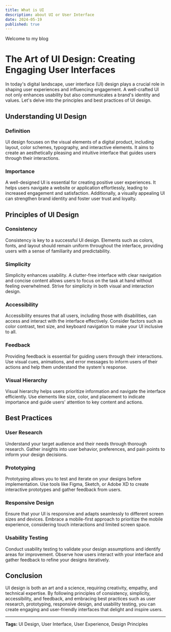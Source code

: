 ```yaml
---
title: What is UI
description: about UI or User Interface
date: 2024-05-19
published: true
---
```


Welcome to my blog

# The Art of UI Design: Creating Engaging User Interfaces

In today's digital landscape, user interface (UI) design plays a crucial role in shaping user experiences and influencing engagement. A well-crafted UI not only enhances usability but also communicates a brand's identity and values. Let's delve into the principles and best practices of UI design.

## Understanding UI Design

### Definition

UI design focuses on the visual elements of a digital product, including layout, color schemes, typography, and interactive elements. It aims to create an aesthetically pleasing and intuitive interface that guides users through their interactions.

### Importance

A well-designed UI is essential for creating positive user experiences. It helps users navigate a website or application effortlessly, leading to increased engagement and satisfaction. Additionally, a visually appealing UI can strengthen brand identity and foster user trust and loyalty.

## Principles of UI Design

### Consistency

Consistency is key to a successful UI design. Elements such as colors, fonts, and layout should remain uniform throughout the interface, providing users with a sense of familiarity and predictability.

### Simplicity

Simplicity enhances usability. A clutter-free interface with clear navigation and concise content allows users to focus on the task at hand without feeling overwhelmed. Strive for simplicity in both visual and interaction design.

### Accessibility

Accessibility ensures that all users, including those with disabilities, can access and interact with the interface effectively. Consider factors such as color contrast, text size, and keyboard navigation to make your UI inclusive to all.

### Feedback

Providing feedback is essential for guiding users through their interactions. Use visual cues, animations, and error messages to inform users of their actions and help them understand the system's response.

### Visual Hierarchy

Visual hierarchy helps users prioritize information and navigate the interface efficiently. Use elements like size, color, and placement to indicate importance and guide users' attention to key content and actions.

## Best Practices

### User Research

Understand your target audience and their needs through thorough research. Gather insights into user behavior, preferences, and pain points to inform your design decisions.

### Prototyping

Prototyping allows you to test and iterate on your designs before implementation. Use tools like Figma, Sketch, or Adobe XD to create interactive prototypes and gather feedback from users.

### Responsive Design

Ensure that your UI is responsive and adapts seamlessly to different screen sizes and devices. Embrace a mobile-first approach to prioritize the mobile experience, considering touch interactions and limited screen space.

### Usability Testing

Conduct usability testing to validate your design assumptions and identify areas for improvement. Observe how users interact with your interface and gather feedback to refine your designs iteratively.

## Conclusion

UI design is both an art and a science, requiring creativity, empathy, and technical expertise. By following principles of consistency, simplicity, accessibility, and feedback, and embracing best practices such as user research, prototyping, responsive design, and usability testing, you can create engaging and user-friendly interfaces that delight and inspire users.

---

**Tags:** UI Design, User Interface, User Experience, Design Principles
